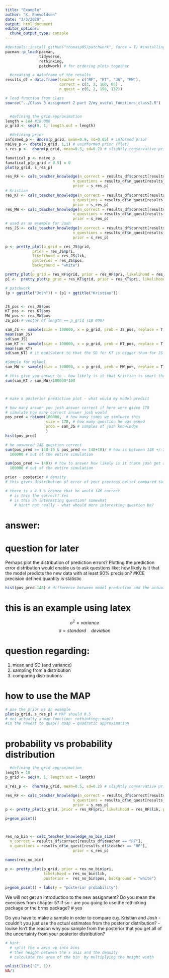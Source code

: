```yaml
---
title: "Example"
author: "K. Enevoldsen"
date: "3/3/2020"
output: html_document
editor_options: 
  chunk_output_type: console
---
```




```r
#devtools::install_github("thomasp85/patchwork", force = T) #installing patchwork form git
pacman::p_load(pacman, 
               tidyverse, 
               rethinking,
               patchwork) # for ordering plots together
```

```r
  #creating a dataframe of the results
results_df = data.frame(teacher = c("RF", "KT", "JS", "MW"), 
                        correct = c(3, 2, 160, 66) , 
                        n_quest = c(6, 2, 198, 132))

# load function from class
source("../Class 3 assignment 2 part 2/my_useful_functions_class2.R")


  #defining the grid approximation
length = 1e4 #10.000
p_grid <- seq(0, 1, length.out = length)

  #defining prior
informed_p <- dnorm(p_grid, mean=0.9, sd=0.05) # informed prior 
naive_p <- dbeta(p_grid, 1,1) # uninformed prior (flat)
s_res_p <-  dnorm(p_grid, mean=0.5, sd=0.2) # slightly conservative prior 

fanatical_p <- naive_p
fanatical_p[p_grid > 0.5] = 0 
plot(p_grid, s_res_p)

res_RF <- calc_teacher_knowledge(n_correct = results_df$correct[results_df$teacher == "RF"], 
                              n_questions = results_df$n_quest[results_df$teacher == "RF"], 
                              prior = s_res_p)
# Kristian 
res_KT <- calc_teacher_knowledge(n_correct = results_df$correct[results_df$teacher == "KT"], 
                              n_questions = results_df$n_quest[results_df$teacher == "KT"], 
                              prior = s_res_p)
res_MW <- calc_teacher_knowledge(n_correct = results_df$correct[results_df$teacher == "MW"], 
                              n_questions = results_df$n_quest[results_df$teacher == "MW"], 
                              prior = s_res_p)
# used as an example for Josh
res_JS <- calc_teacher_knowledge(n_correct = results_df$correct[results_df$teacher == "JS"], 
                              n_questions = results_df$n_quest[results_df$teacher == "JS"], 
                              prior = s_res_p)
```

```r
p <- pretty_plot(p_grid = res_JS$grid, 
            prior = res_JS$pri, 
            likelihood = res_JS$lik, 
            posterior = res_JS$pos, 
            background = "white")

pretty_plot(p_grid = res_RF$grid, prior = res_RF$pri, likelihood = res_RF$lik, posterior = res_RF$pos, background = "white")
p1 <-  pretty_plot(p_grid = res_KT$grid, prior = res_KT$pri, likelihood = res_KT$lik, posterior = res_KT$pos, background = "white")

# patchwork 
(p + ggtitle("Josh")) + (p1 + ggtitle("Kristian"))


JS_pos <- res_JS$pos
KT_pos <- res_KT$pos
MW_pos <- res_MW$pos
JS_pos # vector of length == p_grid (10 000)

sam_JS <- sample(size = 100000, x = p_grid, prob = JS_pos, replace = T)
mean(sam_JS)
sd(sam_JS)
sam_KT <- sample(size = 100000, x = p_grid, prob = KT_pos, replace = T)
mean(sam_KT)
sd(sam_KT) # it equivalent to that the SD for KT is bigger than for JS and to say that the variance is bigger for KT that for JS given that variance = sd^2

#Sample for mikkel
sam_MW <- sample(size = 100000, x = p_grid, prob = MW_pos, replace = T)

# this give you answer to - how likely is it that Kristian is smart than mikkel
sum(sam_KT > sam_MW)/100000*100



# make a posterior predictive plot - what would my model predict

# how many answer you josh answer correct if here were given 178
# simulate how many correct answer josh would
pos_pred = rbinom(100000,  # how many times we simluate this
                  size = 178, # how many question he was asked
                  prob = sam_JS # samples of josh knowledge 
                  )
hist(pos_pred)

# he answered 148 question correct
sum(pos_pred >= 148-10 & pos_pred <= 148+10)/ # how is between 148 +/-3
  100000 # out of the entire simulation

sum(pos_pred >= 140)/ # how to answer how likely is it thatm josh get at least 148 question correct
  100000 # out of the entire simulation

prior - posterior # density
# this gives distribution of error of your previous belief compared to your current

# there is a 4.3 % chance that he would 148 correct
  # is this the correct? Yes
  # is this an interesting question? somewhat 
    # hint* not really - what whould more interesting question be?
```
# answer:
 

# question for later
Perhaps plot the distribution of prediction errors?
  Plotting the prediction error distribution would enable us to ask questions like; how likely is it that the model predicts the new data with at least 90% precision? #KCE precision defined quantity is statistic
```r
hist(pos_pred-148) # difference between model prediction and the actual observed result
```



# this is an example using latex
$$
\sigma^2 = variance 
$$
$$
\sigma = standard \quad  deviation
$$

# question regarding:
  1. mean and SD (and variance)
  2. sampling from a distribution
  3. comparing distributions



# how to use the MAP
```r
# use the prior as an example
plot(p_grid, s_res_p) # MAP should 0.5
# not actually a map function: rethinking::map()
#in the newest to quap() quap = quadratic approximation
```


# probability vs probability distribution
```r
  #defining the grid approximation
length = 10
p_grid <- seq(0, 1, length.out = length)

s_res_p <-  dnorm(p_grid, mean=0.5, sd=0.2) # slightly conservative prior

res_RF <- calc_teacher_knowledge(n_correct = results_df$correct[results_df$teacher == "RF"],
                              n_questions = results_df$n_quest[results_df$teacher == "RF"],
                              prior = s_res_p)
p <- pretty_plot(p_grid, prior = res_RF$pri, likelihood = res_RF$lik, posterior =  res_RF$pos, background = "white")

p+geom_point() 



res_no_bin <- calc_teacher_knowledge_no_bin_size(
  n_correct = results_df$correct[results_df$teacher == "RF"],
  n_questions = results_df$n_quest[results_df$teacher == "RF"],
                              prior = s_res_p)

names(res_no_bin)
  
p <- pretty_plot(p_grid, prior = res_no_bin$pri, 
                 likelihood = res_no_bin$lik, 
                 posterior =  res_no_bin$pos, background = "white")

p+geom_point() + labs(y = "posterior probability")
```



We will not get an introduction to the new assignment?
Do you mean the exercises from chapter 5? If so - are you going to use the rethinking package or the brms package? # yes


Do you have to make a sample in order to compare e.g. Kristian and Josh - couldn't you just use the actual estimates from the posterior distribution? - louise
  Isn't the reason why you sample from the posterior that you get all of the uncertainty from your posterior distribution?



```r
# hint:
  # split the x axis up into bins
  # then height between the x axis and the density
  # calculate the area of the bin  by multiplying the height width

unlist(list("C", 1))
NA/1

```



